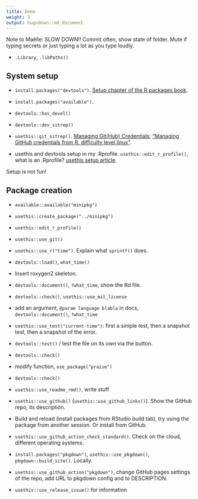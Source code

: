 ```yaml
---
title: Demo
weight: 3
output: hugodown::md_document
---
```


Note to Maëlle: SLOW DOWN!! Commit often, show state of folder. Mute if typing secrets or just typing a lot as you type loudly.

* `.Library`, `.libPaths()`

## System setup

* `install.packages("devtools")`. [Setup chapter of the R packages book](https://r-pkgs.org/setup.html).

* `install.packages("available")`.

* `devtools::has_devel()`

* `devtools::dev_sitrep()`

* `usethis::git_sitrep()`. [Managing Git(Hub) Credentials](https://usethis.r-lib.org/articles/git-credentials.html); ["Managing GitHub credentials from R, difficulty level linux"](https://blog.djnavarro.net/posts/2021-08-08_git-credential-helpers/).

* usethis and devtools setup in my .Rprofile. `usethis::edit_r_profile()`, what is an .Rprofile? [usethis setup article](https://usethis.r-lib.org/articles/articles/usethis-setup.html).

Setup is not fun!

## Package creation

* `available::available("minipkg")`

* `usethis::create_package("../minipkg")`

* `usethis::edit_r_profile()`

* `usethis::use_git()`

* `usethis::use_r("time")`. Explain what `sprintf()` does.

* `devtools::load()`, `what_time()`

* Insert roxygen2 skeleton.

* `devtools::document()`, `?what_time`, show the Rd file.

* `devtools::check()`, `usethis::use_mit_license` 

* add an argument, `@param language blabla` in docs, `devtools::document()`, `?what_time`

* `usethis::use_test("current-time")`: first a simple test, then a snapshot test, then a snapshot of the error.

* `devtools::test()` / test the file on its own via the button.

* `devtools::check()`

*  modify function, `use_package("praise")`

* `devtools::check()`

* `usethis::use_readme_rmd()`, write stuff

* `usethis::use_github()` (`usethis::use_github_links()`). Show the GitHub repo, its description.

* Build and reload (install packages from RStudio build tab), try using the package from another session. Or install from GitHub.

* `usethis::use_github_action_check_standard()`. Check on the cloud, different operating systems.

* `install.packages("pkgdown")`, `usethis::use_pkgdown()`, `pkgdown::build_site()`. Locally.

* `usethis::use_github_action("pkgdown")`, change GitHub pages settings of the repo, add URL to pkgdown config and to DESCRIPTION.

* `usethis::use_release_issue()` for information